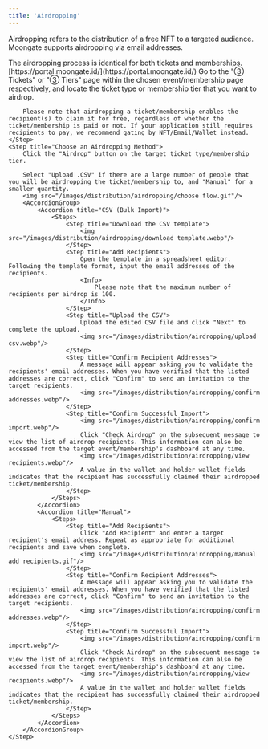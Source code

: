 ```yaml
---
title: 'Airdropping'
---
```


Airdropping refers to the distribution of a free NFT to a targeted audience. Moongate supports airdropping via email addresses.

<Tip>
    The airdropping process is identical for both tickets and memberships.
</Tip>

<Steps>
    <Step title="Sign into the Moongate Merchant Portal">
        [https://portal.moongate.id/](https://portal.moongate.id/)
    </Step>
    <Step title="Navigate to the Target Event or Membership Page">
    </Step>
    <Step title="Choose the Ticket or Membership Tier to be Airdropped">
        Go to the "③ Tickets" or "③ Tiers" page within the chosen event/membership page respectively, and locate the ticket type or membership tier that you want to airdrop.
        
        Please note that airdropping a ticket/membership enables the recipient(s) to claim it for free, regardless of whether the ticket/membership is paid or not. If your application still requires recipients to pay, we recommend gating by NFT/Email/Wallet instead.
    </Step>
    <Step title="Choose an Airdropping Method">
        Click the "Airdrop" button on the target ticket type/membership tier.
        
        Select "Upload .CSV" if there are a large number of people that you will be airdropping the ticket/membership to, and "Manual" for a smaller quantity.
        <img src="/images/distribution/airdropping/choose flow.gif"/>
        <AccordionGroup>
            <Accordion title="CSV (Bulk Import)">
                <Steps>
                    <Step title="Download the CSV template">
                        <img src="/images/distribution/airdropping/download template.webp"/>
                    </Step>
                    <Step title="Add Recipients">
                        Open the template in a spreadsheet editor. Following the template format, input the email addresses of the recipients.
                        <Info>
                            Please note that the maximum number of recipients per airdrop is 100.
                        </Info>
                    </Step>
                    <Step title="Upload the CSV">
                        Upload the edited CSV file and click "Next" to complete the upload.
                        <img src="/images/distribution/airdropping/upload csv.webp"/>
                    </Step>
                    <Step title="Confirm Recipient Addresses">
                        A message will appear asking you to validate the recipients' email addresses. When you have verified that the listed addresses are correct, click "Confirm" to send an invitation to the target recipients.
                        <img src="/images/distribution/airdropping/confirm addresses.webp"/>
                    </Step>
                    <Step title="Confirm Successful Import">
                        <img src="/images/distribution/airdropping/confirm import.webp"/>
                        Click "Check Airdrop" on the subsequent message to view the list of airdrop recipients. This information can also be accessed from the target event/membership's dashboard at any time.
                        <img src="/images/distribution/airdropping/view recipients.webp"/>
                        A value in the wallet and holder wallet fields indicates that the recipient has successfully claimed their airdropped ticket/membership.
                    </Step>
                </Steps>
            </Accordion>
            <Accordion title="Manual">
                <Steps>
                    <Step title="Add Recipients">
                        Click "Add Recipient" and enter a target recipient's email address. Repeat as appropriate for additional recipients and save when complete.
                        <img src="/images/distribution/airdropping/manual add recipients.gif"/>
                    </Step>
                    <Step title="Confirm Recipient Addresses">
                        A message will appear asking you to validate the recipients' email addresses. When you have verified that the listed addresses are correct, click "Confirm" to send an invitation to the target recipients.
                        <img src="/images/distribution/airdropping/confirm addresses.webp"/>
                    </Step>
                    <Step title="Confirm Successful Import">
                        <img src="/images/distribution/airdropping/confirm import.webp"/>
                        Click "Check Airdrop" on the subsequent message to view the list of airdrop recipients. This information can also be accessed from the target event/membership's dashboard at any time.
                        <img src="/images/distribution/airdropping/view recipients.webp"/>
                        A value in the wallet and holder wallet fields indicates that the recipient has successfully claimed their airdropped ticket/membership.
                    </Step>
                </Steps>                
            </Accordion>
        </AccordionGroup>
    </Step>
</Steps>